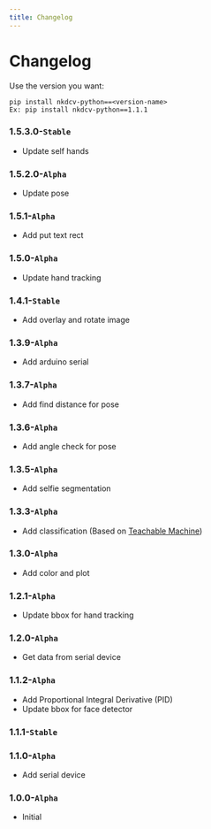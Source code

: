 ```yaml
---
title: Changelog
---
```


# Changelog

Use the version you want:

    pip install nkdcv-python==<version-name>
    Ex: pip install nkdcv-python==1.1.1

### 1.5.3.0-`Stable`

* Update self hands

### 1.5.2.0-`Alpha`

* Update pose

### 1.5.1-`Alpha`

* Add put text rect

### 1.5.0-`Alpha`

* Update hand tracking

### 1.4.1-`Stable`

* Add overlay and rotate image

### 1.3.9-`Alpha`

* Add arduino serial

### 1.3.7-`Alpha`

* Add find distance for pose

### 1.3.6-`Alpha`

* Add angle check for pose

### 1.3.5-`Alpha`

* Add selfie segmentation

### 1.3.3-`Alpha`

* Add classification (Based on [Teachable Machine](https://teachablemachine.withgoogle.com/))

### 1.3.0-`Alpha`

* Add color and plot

### 1.2.1-`Alpha`

* Update bbox for hand tracking

### 1.2.0-`Alpha`

* Get data from serial device

### 1.1.2-`Alpha`

* Add Proportional Integral Derivative (PID)
* Update bbox for face detector

### 1.1.1-`Stable`

### 1.1.0-`Alpha`

* Add serial device

### 1.0.0-`Alpha`

* Initial
